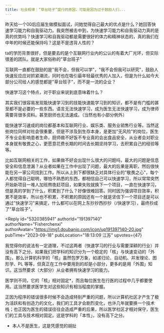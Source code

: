 ```yaml
---
title: 社会规律｜“草台班子”盛行的原因，可能是因为过于鼓励人们...
---
```



<Forum groupName="我发现个规律" groupUrl="https://www.douban.com/group/guilv/" archivedAt="2025-05-16T14:23:50.577Z">
  <Post
    id="295117172"
    title="社会规律｜“草台班子”盛行的原因，可能是因为过于鼓励人们..."
    url="https://www.douban.com/group/topic/295117172/?_spm_id=MTQ3Njk2MDMw"
    pubTime="2023-10-01"
    highlightUserId="191397140"
  >
昨天给一个00后应届生做模拟面试，问她觉得自己最大的优点是什么？她回答快速学习能力和自我驱动力。我突然被击中到，为快速学习能力和自我驱动力真的是真的优势吗？快速学习和自我驱动都是需要很好的体力和精神状态的，真的我们在中年的时候还能保持吗？这是不是违背人性的？

ta的学历背景很好，但是要去的是个互联网行业内的公认的有着大厂光环，但实际很差的团队。就是大家俗称的"草台班子"

互联网一直都在鼓励的是"我不会，但我可以学"，"我不会但我可以研究"，鼓励人快速反应应对抓紧潮流，同时也在吸引最年轻最优秀的人加入，但是为什么如今大部分公司给人的感觉都是"草台班子"，而不是一流的企业？

快速学习这个特点，对于职业来说到底意味着什么？

其实我们很容易发现能快速学习到的技能快速能学习到的知识，都不是有门槛的甚至都不是必要的一些东西。语言无法快速学习，成为医生无法快速学习，成为律师需要背很多资料。甚至厨师也无法速成。（当然也有小部分例外）

能快速学习速成的岗位都基本和互联网行业、娱乐类、服务业销售行业等。当然这些岗位同样对社会很重要，但是不涉及到生存本身，是更加"无风险"的岗位，医生不专业会影响患者生命，厨师做不好饭不专业真的会出食品安全，从业者会对职业本身就有敬畏之心，更愿意花费长期的时间去长期坚持学习，去积累自己的经验等等。

比如互联网相关的工作，如果做不好会出现什么很大的问题吗，最大的问题是信息安全和信息泄漏？从业者如果在工作中出现了问题，最大的后果是离职，然后很快能在另一家公司找到工作。所以从上到下都很缺乏对具体行业的"敬畏之心"，每个人都觉得自己聪明，哪怕不熟悉的东西，都相信自己可以快速学习，所以常常突然开始新项目一堆人加班熬夜赶项目，如果失败就换下一个项目，一直在快速学习，但是真的学到了什么，积累到了什么？好像很难回答。同时因为强调项目效率，积累不是效率，所以也不积累，不积累的原因还有一个就是坚信下一个项目还是可以通过"快速学习"来搞定，什么都可以在网上东抄抄西抄抄（/快速学习），最终抄成了"草台班子"。

<Reply
  id="5320385941"
  authorId="191397140"
  authorName="Fisherchenxi"
  authorAvatar="https://img1.doubanio.com/icon/up191397140-20.jpg"
  pubTime="2023-09-18"
  pubLocation="18:13:09 江苏"
  upvotes={47}
>
我觉得你的说法有一定道理，不过这两者（快速学习的行业与需要深耕的行业）并没有高下之分。如果我们把学科的知识分为一个稳定的「核」与快速变动的「外围」，那么计算机科学的「核」虽然包罗万象，如递归论、自动机、并发理论、图形学、PL
等等，但真正在工作中要用到的却是小部分，更多的是用「外围」知识。这当然要求（大部分）从业者拥有快速学习的能力。

医学则不同，它的「核」相对固定\*，而且每位医生在行医的过程中几乎都要使用。这当然要求医学生对这些知识有相当程度的掌握。

正因为程序的错误很多时候不会造成特别严重的问题，所以计算机社区才产生了极为活跃和有创造力的文化，我们的工具才会剧烈变化，也许几年就要换一个技术栈；也正因为医生的错误往往会造成严重的后果，所以医学社区才相对保守，医生们的工具与技术相对固定。这是学科的「本性」，没有高下之分。

-   本人不是医生，这是凭感觉的胡扯
</Reply>
  </Post>
</Forum>
